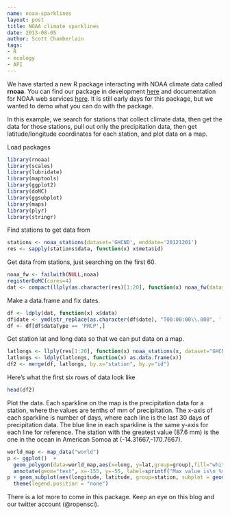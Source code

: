 ```yaml
---
name: noaa-sparklines
layout: post
title: NOAA climate sparklines
date: 2013-08-05
author: Scott Chamberlain
tags:
- R
- ecology
- API
---
```


We have started a new R package interacting with NOAA climate data called **rnoaa**. You can find our package in development [here](https://github.com/ropensci/rnoaa) and documentation for NOAA web services [here](http://www.ncdc.noaa.gov/cdo-web/webservices). It is still early days for this package, but we wanted to demo what you can do with the package. 

In this example, we search for stations that collect climate data, then get the data for those stations, pull out only the precipitation data, then get latitude/longitude coordinates for each station, and plot data on a map. 

Load packages

```r
library(rnoaa)
library(scales)
library(lubridate)
library(maptools)
library(ggplot2)
library(doMC)
library(ggsubplot)
library(maps)
library(plyr)
library(stringr)
```

Find stations to get data from

```r
stations <- noaa_stations(dataset='GHCND', enddate='20121201')
res <- sapply(stations$data, function(x) x$meta$id)
```

Get data from stations, just searching on the first 60.

```r
noaa_fw <- failwith(NULL,noaa)
registerDoMC(cores=4)
dat <- compact(llply(as.character(res)[1:20], function(x) noaa_fw(dataset='GHCND', station=x, year=2010, month=7), .parallel=TRUE))
```

Make a data.frame and fix dates. 

```r
df <- ldply(dat, function(x) x$data)
df$date <- ymd(str_replace(as.character(df$date), "T00:00:00\\.000", ''))
df <- df[df$dataType == 'PRCP',]
```

Get station lat and long data so that we can put data on a map.

```r
latlongs <- llply(res[1:20], function(x) noaa_stations(x, dataset="GHCND")$data$meta[c('id','latitude','longitude')])
latlongs <- ldply(latlongs, function(x) as.data.frame(x))
df2 <- merge(df, latlongs, by.x="station", by.y="id")
```

Here's what the first six rows of data look like

```r
head(df2)
```

Plot the data. Each sparkline on the map is the precipitation data for a station, where the values are tenths of mm of precipitation. The x-axis of each sparkline is number of days, where each line is the last 30 days of precipitation data. The blue line in each sparkline is the same y-axis for each line for reference. The station with the greatest value (87.6 mm) is the one in the ocean in American Somoa at (-14.31667,-170.7667). 

```r
world_map <- map_data("world")
p <- ggplot()  + 
  geom_polygon(data=world_map,aes(x=long, y=lat,group=group),fill="white", color="gray40", size=0.2) +
  annotate(geom="text", x=-155, y=-55, label=sprintf("Max value is\n %s mm",max(df2$value)/10))
p + geom_subplot(aes(longitude, latitude, group=station, subplot = geom_line(aes(date, value)), size=1), ref=ref_vline(aes(fill=length(value)), thickness=0.1), width = rel(2), height = rel(5), data = df2) +
  theme(legend.position = "none")
```

There is a lot more to come in this package. Keep an eye on this blog and our twitter account (@ropensci). 